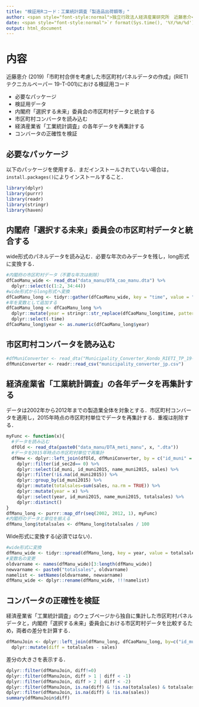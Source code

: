 ```yaml
---
title: "検証用Rコード：工業統計調査「製造品出荷額等」"
author: <span style="font-style:normal">独立行政法人経済産業研究所　近藤恵介</span>
date: <span style="font-style:normal">`r format(Sys.time(), '%Y/%m/%d')`</span>
output: html_document
---
```


# 内容
近藤恵介 (2019)「市町村合併を考慮した市区町村パネルデータの作成」(RIETIテクニカルペーパー 19-T-001)における検証用コード

- 必要なパッケージ
- 検証用データ
- 内閣府「選択する未来」委員会の市区町村データと統合する
- 市区町村コンバータを読み込む
- 経済産業省「工業統計調査」の各年データを再集計する
- コンバータの正確性を検証


## 必要なパッケージ
以下のパッケージを使用する．まだインストールされていない場合は，`install.packages()`によりインストールすること．
```r
library(dplyr)
library(purrr)
library(readr)
library(stringr)
library(haven)
```

## 内閣府「選択する未来」委員会の市区町村データと統合する
wide形式のパネルデータを読み込む．必要な年次のみデータを残し，long形式に変換する．
```r
#内閣府の市区町村データ（不要な年次は削除）
dfCaoManu_wide <- read_dta("data_manu/DTA_cao_manu.dta") %>%
  dplyr::select(c(1:2, 34:44))
#wide形式からlong形式へ変換
dfCaoManu_long <- tidyr::gather(dfCaoManu_wide, key = "time", value = "sales", 3:13)
#年を変数として追加する
dfCaoManu_long <- dfCaoManu_long %>%
  dplyr::mutate(year = stringr::str_replace(dfCaoManu_long$time, pattern = "manu", replacement = "")) %>%
  dplyr::select(-time)
dfCaoManu_long$year <- as.numeric(dfCaoManu_long$year)
```

## 市区町村コンバータを読み込む
```r
#dfMuniConverter <- read_dta("Municipality_Converter_Kondo_RIETI_TP_19-T-001_JP.dta")
dfMuniConverter <- readr::read_csv("municipality_converter_jp.csv")
```

## 経済産業省「工業統計調査」の各年データを再集計する
データは2002年から2012年までの製造業全体を対象とする．市区町村コンバータを適用し，2015年時点の市区町村単位でデータを再集計する．重複は削除する．

```r
myFunc <- function(x){
  #データを読み込む
  dfOld <- read_dta(paste0("data_manu/DTA_meti_manu", x, ".dta"))
  #データを2015年時点の市区町村単位で再集計
  dfNew <- dplyr::left_join(dfOld, dfMuniConverter, by = c("id_muni" = "merge_id_muni")) %>%
    dplyr::filter(id_sec2d== 0) %>%
    dplyr::select(id_muni, id_muni2015, name_muni2015, sales) %>%
    dplyr::filter(!is.na(id_muni2015)) %>%
    dplyr::group_by(id_muni2015) %>%
    dplyr::mutate(totalsales=sum(sales, na.rm = TRUE)) %>%
    dplyr::mutate(year = x) %>%
    dplyr::select(year, id_muni2015, name_muni2015, totalsales) %>%
    dplyr::distinct()
}
dfManu_long <- purrr::map_dfr(seq(2002, 2012, 1), myFunc)
#内閣府のデータと単位を揃える
dfManu_long$totalsales <- dfManu_long$totalsales / 100
```

Wide形式に変換する(必須ではない)．
```r
#wide形式に変換
dfManu_wide <- tidyr::spread(dfManu_long, key = year, value = totalsales)
#変数名の変更
oldvarname <- names(dfManu_wide)[3:length(dfManu_wide)]
newvarname <- paste0("totalsales", oldvarname)
namelist <- setNames(oldvarname, newvarname)
dfManu_wide <- dplyr::rename(dfManu_wide, !!!namelist)
```


## コンバータの正確性を検証

経済産業省「工業統計調査」のウェブページから独自に集計した市区町村パネルデータと，内閣府「選択する未来」委員会における市区町村データを比較するため，両者の差分を計算する．

```r
dfManuJoin <- dplyr::left_join(dfManu_long, dfCaoManu_long, by=c("id_muni2015" = "id_muni", "year" = "year")) %>%
  dplyr::mutate(diff = totalsales - sales)
```

差分の大きさを表示する．
```r
dplyr::filter(dfManuJoin, diff!=0)
dplyr::filter(dfManuJoin, diff > 1 | diff < -1)
dplyr::filter(dfManuJoin, diff > 2 | diff < -2)
dplyr::filter(dfManuJoin, is.na(diff) & !is.na(totalsales) & totalsales!=0)
dplyr::filter(dfManuJoin, is.na(diff) & !is.na(sales))
summary(dfManuJoin$diff)
```
